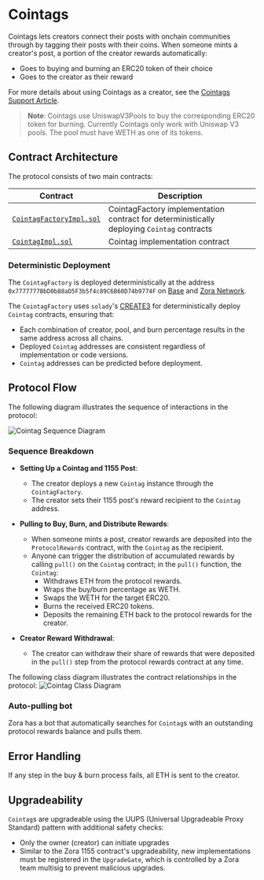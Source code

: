 # Cointags

Cointags lets creators connect their posts with onchain communities through by tagging their posts with their coins. When someone mints a creator's post, a portion of the creator rewards automatically:
- Goes to buying and burning an ERC20 token of their choice
- Goes to the creator as their reward

For more details about using Cointags as a creator, see the [Cointags Support Article](https://support.zora.co/en/articles/4185217).

> **Note**: Cointags use UniswapV3Pools to buy the corresponding ERC20 token for burning. Currently Cointags only work with Uniswap V3 pools. The pool must have WETH as one of its tokens.

## Contract Architecture

The protocol consists of two main contracts:

| Contract | Description |
| ----- | ------- |
| [`CointagFactoryImpl.sol`](https://github.com/ourzora/zora-protocol/blob/main/packages/cointags/src/CointagFactoryImpl.sol) | CointagFactory implementation contract for deterministically deploying `Cointag` contracts|
| [`CointagImpl.sol`](https://github.com/ourzora/zora-protocol/blob/main/packages/cointags/src/CointagImpl.sol) | Cointag implementation contract |

### Deterministic Deployment

The `CointagFactory` is deployed deterministically at the address `0x7777777BbD0b88aD5F3b5f4c89C6B60D74b9774F` on [Base](https://basescan.org/address/0x7777777BbD0b88aD5F3b5f4c89C6B60D74b9774F) and [Zora Network](https://explorer.zora.energy/address/0x7777777BbD0b88aD5F3b5f4c89C6B60D74b9774F?).

The `CointagFactory` uses `solady`'s [CREATE3](https://github.com/Vectorized/solady/blob/main/src/utils/CREATE3.sol) for deterministically deploy `Cointag` contracts, ensuring that:
- Each combination of creator, pool, and burn percentage results in the same address across all chains.
- Deployed `Cointag` addresses are consistent regardless of implementation or code versions. 
- `Cointag` addresses can be predicted before deployment.

## Protocol Flow

The following diagram illustrates the sequence of interactions in the protocol:

![Cointag Sequence Diagram](/uml/cointag-sequence.svg)

### Sequence Breakdown
- **Setting Up a Cointag and 1155 Post**:
  - The creator deploys a new `Cointag` instance through the `CointagFactory`.
  - The creator sets their 1155 post's reward recipient to the `Cointag` address.

- **Pulling to Buy, Burn, and Distribute Rewards**:
  - When someone mints a post, creator rewards are deposited into the `ProtocolRewards` contract, with the `Cointag` as the recipient.
  - Anyone can trigger the distribution of accumulated rewards by calling `pull()` on the `Cointag` contract; in the `pull()` function, the `Cointag`:
    - Withdraws ETH from the protocol rewards.
    - Wraps the buy/burn percentage as WETH.
    - Swaps the WETH for the target ERC20.
    - Burns the received ERC20 tokens.
    - Deposits the remaining ETH back to the protocol rewards for the creator.

- **Creator Reward Withdrawal**:
  - The creator can withdraw their share of rewards that were deposited in the `pull()` step from the protocol rewards contract at any time.

The following class diagram illustrates the contract relationships in the protocol:
![Cointag Class Diagram](/uml/cointag-objects.svg)


### Auto-pulling bot

Zora has a bot that automatically searches for `Cointag`s with an outstanding protocol rewards balance and pulls them.

## Error Handling

If any step in the buy & burn process fails, all ETH is sent to the creator.

## Upgradeability

`Cointag`s are upgradeable using the UUPS (Universal Upgradeable Proxy Standard) pattern with additional safety checks:
- Only the owner (creator) can initiate upgrades
- Similar to the Zora 1155 contract's upgradeability, new implementations must be registered in the `UpgradeGate`, which is controlled by a Zora team multisig to prevent malicious upgrades.

